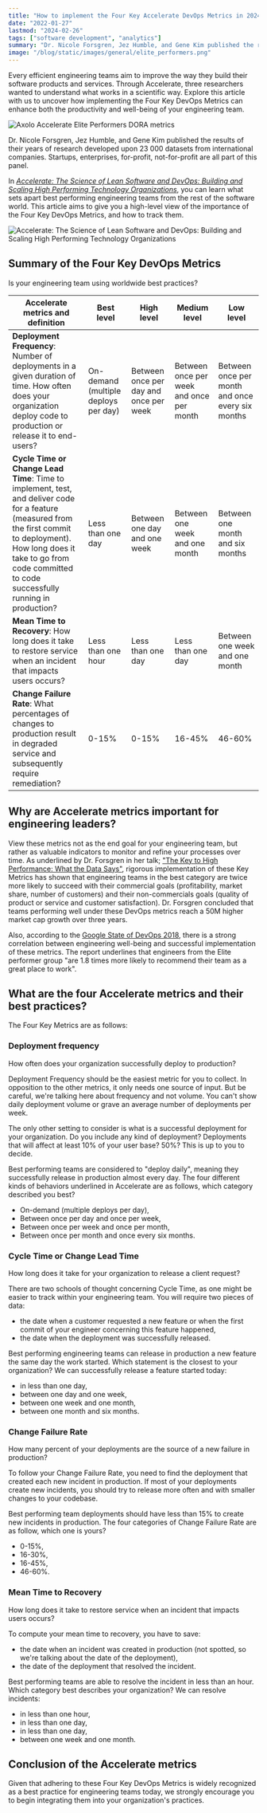```yaml
---
title: "How to implement the Four Key Accelerate DevOps Metrics in 2024"
date: "2022-01-27"
lastmod: "2024-02-26"
tags: ["software development", "analytics"]
summary: "Dr. Nicole Forsgren, Jez Humble, and Gene Kim published the results of their years of research developed upon 23 000 datasets from international companies. Startups, enterprises, for-profit, not-for-profit are all part of this panel. "
image: "/blog/static/images/general/elite_performers.png"
---
```


Every efficient engineering teams aim to improve the way they build their software products and services. Through Accelerate, three researchers wanted to understand what works in a scientific way.
Explore this article with us to uncover how implementing the Four Key DevOps Metrics can enhance both the productivity and well-being of your engineering team.

<div
  style={{
    display: "flex",
    justifyContent: "center",
    alignItems: "center",
    flexDirection: "column",
    borderRadius: "0.5rem",
  }}
>
  <Image
    width={550}
    height={366}
    className="rounded-xl"
    src="/blog/static/images/general/elite_performers.png"
    alt="Axolo Accelerate Elite Performers DORA metrics"
  />
</div>

Dr. Nicole Forsgren, Jez Humble, and Gene Kim published the results of their years of research developed upon 23 000 datasets from international companies. Startups, enterprises, for-profit, not-for-profit are all part of this panel.

In <u>_Accelerate: The Science of Lean Software and DevOps: Building and Scaling High Performing Technology Organizations_</u>, you can learn what sets apart best performing engineering teams from the rest of the software world. This article aims to give you a high-level view of the importance of the Four Key DevOps Metrics, and how to track them.

<div
  style={{
    display: "flex",
    justifyContent: "center",
    alignItems: "center",
    flexDirection: "column",
  }}
>
  <Image
    width={250}
    height={250}
    src="https://axolo.s3.eu-west-3.amazonaws.com/communication/blog/book_accelerate.jpg"
    alt="Accelerate: The Science of Lean Software and DevOps: Building and Scaling High Performing Technology Organizations"
  />
</div>

## Summary of the Four Key DevOps Metrics

Is your engineering team using worldwide best practices?

| **Accelerate metrics and definition**                                                                                                                                                                                                   | **Best level**                       | **High level**                         | **Medium level**                         | **Low level**                                    |
| --------------------------------------------------------------------------------------------------------------------------------------------------------------------------------------------------------------------------------------- | ------------------------------------ | -------------------------------------- | ---------------------------------------- | ------------------------------------------------ |
| **Deployment Frequency**: Number of deployments in a given duration of time. How often does your organization deploy code to production or release it to end-users?                                                                     | On-demand (multiple deploys per day) | Between once per day and once per week | Between once per week and once per month | Between once per month and once every six months |
| **Cycle Time or Change Lead Time**: Time to implement, test, and deliver code for a feature (measured from the first commit to deployment). How long does it take to go from code committed to code successfully running in production? | Less than one day                    | Between one day and one week           | Between one week and one month           | Between one month and six months                 |
| **Mean Time to Recovery**: How long does it take to restore service when an incident that impacts users occurs?                                                                                                                         | Less than one hour                   | Less than one day                      | Less than one day                        | Between one week and one month                   |
| **Change Failure Rate**: What percentages of changes to production result in degraded service and subsequently require remediation?                                                                                                     | 0-15%                                | 0-15%                                  | 16-45%                                   | 46-60%                                           |

## Why are Accelerate metrics important for engineering leaders?

View these metrics not as the end goal for your engineering team, but rather as valuable indicators to monitor and refine your processes over time. As underlined by Dr. Forsgren in her talk; <a target="_blank" rel="noopener noreferrer nofollow" href="https://www.youtube.com/watch?v=RBuPlMTXuFc">"The Key to High Performance: What the Data Says"</a>, rigorous implementation of these Key Metrics has shown that engineering teams in the best category are twice more likely to succeed with their commercial goals (profitability, market share, number of customers) and their non-commercials goals (quality of product or service and customer satisfaction). Dr. Forsgren concluded that teams performing well under these DevOps metrics reach a 50M higher market cap growth over three years.

Also, according to the <a target="_blank" rel="noopener noreferrer nofollow" href="https://services.google.com/fh/files/misc/state-of-devops-2018.pdf">Google State of DevOps 2018</a>, there is a strong correlation between engineering well-being and successful implementation of these metrics. The report underlines that engineers from the Elite performer group "are 1.8 times more likely to recommend their team as a great place to work".

## What are the four Accelerate metrics and their best practices?

The Four Key Metrics are as follows:

### Deployment frequency

How often does your organization successfully deploy to production?

Deployment Frequency should be the easiest metric for you to collect. In opposition to the other metrics, it only needs one source of input. But be careful, we're talking here about frequency and not volume. You can't show daily deployment volume or grave an average number of deployments per week.

The only other setting to consider is what is a successful deployment for your organization. Do you include any kind of deployment? Deployments that will affect at least 10% of your user base? 50%? This is up to you to decide.

Best performing teams are considered to "deploy daily", meaning they successfully release in production almost every day. The four different kinds of behaviors underlined in Accelerate are as follows, which category described you best?

- On-demand (multiple deploys per day),
- Between once per day and once per week,
- Between once per week and once per month,
- Between once per month and once every six months.

### Cycle Time or Change Lead Time

How long does it take for your organization to release a client request?

There are two schools of thought concerning Cycle Time, as one might be easier to track within your engineering team. You will require two pieces of data:

- the date when a customer requested a new feature or when the first commit of your engineer concerning this feature happened,
- the date when the deployment was successfully released.

Best performing engineering teams can release in production a new feature the same day the work started. Which statement is the closest to your organization? We can successfully release a feature started today:

- in less than one day,
- between one day and one week,
- between one week and one month,
- between one month and six months.

### Change Failure Rate

How many percent of your deployments are the source of a new failure in production?

To follow your Change Failure Rate, you need to find the deployment that created each new incident in production. If most of your deployments create new incidents, you should try to release more often and with smaller changes to your codebase.

Best performing team deployments should have less than 15% to create new incidents in production. The four categories of Change Failure Rate are as follow, which one is yours?

- 0-15%,
- 16-30%,
- 16-45%,
- 46-60%.

### Mean Time to Recovery

How long does it take to restore service when an incident that impacts users occurs?

To compute your mean time to recovery, you have to save:

- the date when an incident was created in production (not spotted, so we're talking about the date of the deployment),
- the date of the deployment that resolved the incident.

Best performing teams are able to resolve the incident in less than an hour. Which category best describes your organization? We can resolve incidents:

- in less than one hour,
- in less than one day,
- in less than one day,
- between one week and one month.

## Conclusion of the Accelerate metrics

Given that adhering to these Four Key DevOps Metrics is widely recognized as a best practice for engineering teams today, we strongly encourage you to begin integrating them into your organization's practices.

<CTABanner type="learn" />
